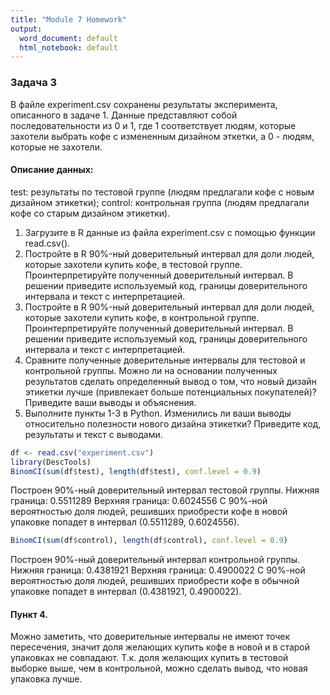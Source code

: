 ```yaml
---
title: "Module 7 Homework"
output:
  word_document: default
  html_notebook: default
---
```


### Задача 3
В файле experiment.csv сохранены результаты эксперимента, описанного в задаче 1. Данные представляют собой последовательности из 0 и 1, где 1 соответствует людям, которые захотели выбрать кофе с измененным дизайном эткетки, а 0 - людям, которые не захотели.

#### Описание данных:

test: результаты по тестовой группе (людям предлагали кофе с новым дизайном этикетки); control: контрольная группа (людям предлагали кофе со старым дизайном этикетки).

1. Загрузите в R данные из файла experiment.csv с помощью функции read.csv().
2. Постройте в R 90%-ный доверительный интервал для доли людей, которые захотели купить кофе, в тестовой группе. Проинтерпретируйте полученный доверительный интервал. В решении приведите используемый код, границы доверительного интервала и текст с интерпретацией.
3. Постройте в R 90%-ный доверительный интервал для доли людей, которые захотели купить кофе, в контрольной группе. Проинтерпретируйте полученный доверительный интервал. В решении приведите используемый код, границы доверительного интервала и текст с интерпретацией.
4. Сравните полученные доверительные интервалы для тестовой и контрольной группы. Можно ли на основании полученных результатов сделать определенный вывод о том, что новый дизайн этикетки лучше (привлекает больше потенциальных покупателей)? Приведите ваши выводы и объяснения.
5. Выполните пункты 1-3 в Python. Изменились ли ваши выводы относительно полезности нового дизайна этикетки? Приведите код, результаты и текст с выводами. 

```r
df <- read.csv("experiment.csv")
library(DescTools)
BinomCI(sum(df$test), length(df$test), conf.level = 0.9)
```
Построен 90%-ный доверительный интервал тестовой группы.
Нижняя граница: 0.5511289
Верхняя граница: 0.6024556
С 90%-ной вероятностью доля людей, решивших приобрести кофе в новой упаковке попадет в интервал (0.5511289, 0.6024556).

```r
BinomCI(sum(df$control), length(df$control), conf.level = 0.9)
```
Построен 90%-ный доверительный интервал контрольной группы.
Нижняя граница: 0.4381921
Верхняя граница: 0.4900022
С 90%-ной вероятностью доля людей, решивших приобрести кофе в обычной упаковке попадет в интервал (0.4381921, 0.4900022).

#### Пункт 4.
Можно заметить, что доверительные интервалы не имеют точек пересечения, значит доля желающих купить кофе в новой и в старой упаковках не совпадают.
Т.к. доля желающих купить в тестовой выборке выше, чем в контрольной, можно сделать вывод, что новая упаковка лучше. 


